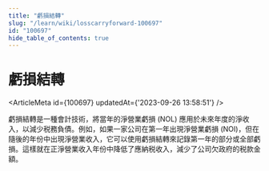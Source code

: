 ```yaml
---
title: "虧損結轉"
slug: "/learn/wiki/losscarryforward-100697"
id: "100697"
hide_table_of_contents: true
---
```



# 虧損結轉

<ArticleMeta id={100697} updatedAt={'2023-09-26 13:58:51'} />
<div className='border-solid border-b border-t-0 my-4 border-[var(--ifm-color-gray-300)]' />

虧損結轉是一種會計技術，將當年的淨營業虧損 (NOL) 應用於未來年度的淨收入，以減少税務負債。例如，如果一家公司在第一年出現淨營業虧損 (NOI)，但在隨後的年份中出現淨營業收入，它可以使用虧損結轉來記錄第一年的部分或全部虧損。這樣就在正淨營業收入年份中降低了應納税收入，減少了公司欠政府的税款金額。
